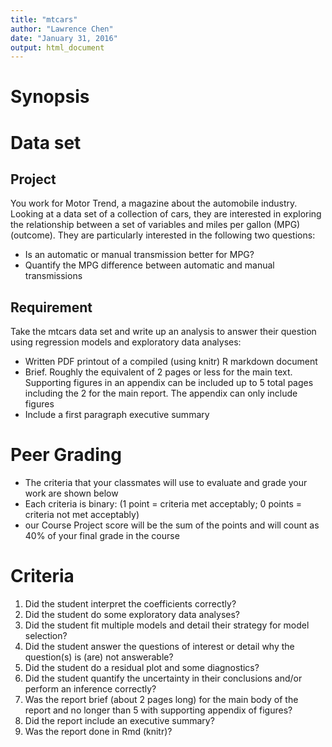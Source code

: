 ```yaml
---
title: "mtcars"
author: "Lawrence Chen"
date: "January 31, 2016"
output: html_document
---
```


# Synopsis

# Data set


## Project
You work for Motor Trend, a magazine about the automobile industry. Looking
at a data set of a collection of cars, they are interested in exploring the
relationship between a set of variables and miles per gallon (MPG) (outcome).
They are particularly interested in the following two questions:

* Is an automatic or manual transmission better for MPG?
* Quantify the MPG difference between automatic and manual transmissions 


## Requirement
Take the mtcars data set and write up an analysis to answer their question
using regression models and exploratory data analyses:

* Written PDF printout of a compiled (using knitr) R markdown document
* Brief. Roughly the equivalent of 2 pages or less for the main text. Supporting figures in an appendix can be included up to 5 total pages including the 2 for the main report. The appendix can only include figures
* Include a first paragraph executive summary

# Peer Grading
* The criteria that your classmates will use to evaluate and grade your work are shown below
* Each criteria is binary: (1 point = criteria met acceptably; 0 points = criteria not met acceptably)
* our Course Project score will be the sum of the points and will count as 40% of your final grade in the course

# Criteria
1. Did the student interpret the coefficients correctly?
2. Did the student do some exploratory data analyses?
3. Did the student fit multiple models and detail their strategy for model selection?
4. Did the student answer the questions of interest or detail why the question(s) is (are) not answerable?
5. Did the student do a residual plot and some diagnostics?
6. Did the student quantify the uncertainty in their conclusions and/or perform an inference correctly?
7. Was the report brief (about 2 pages long) for the main body of the report and no longer than 5 with supporting appendix of figures?
8. Did the report include an executive summary?
9. Was the report done in Rmd (knitr)? 